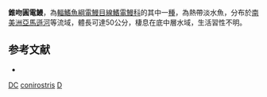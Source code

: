 {{Speciesbox
| taxon = Distocyclus conirostris
| binomial_authority = [[Eigenmann|Eigenmann]] & [[Allen|Allen]], 1942
| status = LC
| status_system = IUCN3.1
| synonyms = *''Eigenmannia conirostris'', <small>Eigenmann & Allen, 1942</small>
}}
'''錐吻圓電鰻'''，為[[輻鰭魚綱|輻鰭魚綱]][[電鰻目|電鰻目]][[線鰭電鰻科|線鰭電鰻科]]的其中一[[種|種]]，為熱帶淡水魚，分布於[[南美洲|南美洲]][[亞馬遜河|亞馬遜河]]等流域，體長可達50公分，棲息在底中層水域，生活習性不明。

==参考文献==
*{{FishBase_species|genus=Distocyclus|species=conirostris|year=2015|month=10}}

{{Taxonbar}}
[[Category:IUCN红色名录无危物种|DC]]
[[Category:圓電鰻屬|conirostris]]
[[Category:1942年描述的魚類|D]]